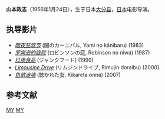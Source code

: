 '''山本政志'''（1956年1月24日），生于日本[[大分县|大分县]]，[[日本|日本]]电影导演。

== 执导影片 ==
* ''[[暗夜狂欢节|暗夜狂欢节]]''  (闇のカーニバル, Yami no kānibaru) (1983)
* ''[[罗宾逊的庭院|罗宾逊的庭院]]'' (ロビンソンの庭, Robinson no niwa) (1987)
* ''[[垃圾食品|垃圾食品]]'' (ジャンクフード) (1999)
* ''[[Limousine_Drive|Limousine Drive]]'' (リムジンドライブ, Rimujin doraibu) (2000)
* ''[[色欲迷墙|色欲迷墙]]'' (聴かれた女, Kikareta onna) (2007)
==参考文献==
{{reflist}}

[[Category:1956年出生|MY]]
[[Category:日本导演|MY]]
